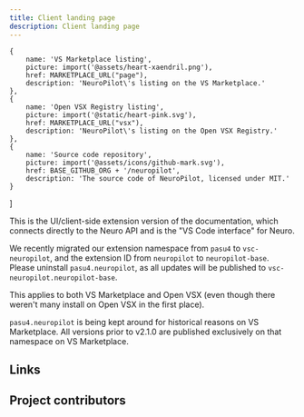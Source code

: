 ```yaml
---
title: Client landing page
description: Client landing page
---
```

    {
        name: 'VS Marketplace listing',
        picture: import('@assets/heart-xaendril.png'),
        href: MARKETPLACE_URL("page"),
        description: 'NeuroPilot\'s listing on the VS Marketplace.'
    },
    {
        name: 'Open VSX Registry listing',
        picture: import('@static/heart-pink.svg'),
        href: MARKETPLACE_URL("vsx"),
        description: 'NeuroPilot\'s listing on the Open VSX Registry.'
    },
    {
        name: 'Source code repository',
        picture: import('@assets/icons/github-mark.svg'),
        href: BASE_GITHUB_ORG + '/neuropilot',
        description: 'The source code of NeuroPilot, licensed under MIT.'
    }
]

This is the UI/client-side extension version of the documentation, which connects directly to the Neuro API and is the "VS Code interface" for Neuro.

<Aside type="note">

We recently migrated our extension namespace from `pasu4` to `vsc-neuropilot`, and the extension ID from `neuropilot` to `neuropilot-base`.
Please uninstall `pasu4.neuropilot`, as all updates will be published to `vsc-neuropilot.neuropilot-base`.

This applies to both VS Marketplace and Open VSX (even though there weren't many install on Open VSX in the first place).

`pasu4.neuropilot` is being kept around for historical reasons on VS Marketplace. All versions prior to v2.1.0 are published exclusively on that namespace on VS Marketplace.

</Aside>

## Links

<ShowcaseProfile entries={profiles} />

## Project contributors

<ContributorList githubRepo="VSC-NeuroPilot/neuropilot" ignore={SHOWCASE_IGNORES} />
